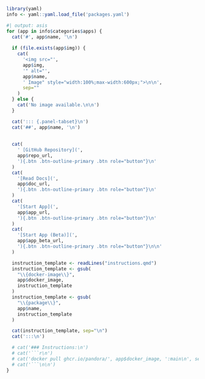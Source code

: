 ```r
library(yaml)
info <- yaml::yaml.load_file('packages.yaml')
```
```r
#| output: asis
for (app in info$categories$apps) {
  cat('#', app$name, '\n')
  
  if (file.exists(app$img)) {
    cat(
      '<img src="',
      app$img,
      '" alt="',
      app$name,
      ' Image" style="width:100%;max-width:600px;">\n\n',
      sep=""
    )
  } else {
    cat('No image available.\n\n')
  }

  cat('::: {.panel-tabset}\n')
  cat('##', app$name, '\n')
  
 
  cat(
    ' [GitHub Repository](',
    app$repo_url,
    '){.btn .btn-outline-primary .btn role="button"}\n'
  )
  cat(
    '[Read Docs](',
    app$doc_url,
    '){.btn .btn-outline-primary .btn role="button"}\n'
  )
  cat(
    '[Start App](',
    app$app_url,
    '){.btn .btn-outline-primary .btn role="button"}\n'
  )
  cat(
    '[Start App (Beta)](',
    app$app_beta_url,
    '){.btn .btn-outline-primary .btn role="button"}\n\n'
  )

  instruction_template <- readLines("instructions.qmd")
  instruction_template <- gsub(
    "\\{docker-image\\}",
    app$docker_image,
    instruction_template
  )
  instruction_template <- gsub(
    "\\{package\\}",
    app$name,
    instruction_template
  )

  cat(instruction_template, sep="\n")
  cat(':::\n')

  # cat('### Instructions:\n')
  # cat('```r\n')
  # cat('docker pull ghcr.io/pandora/', app$docker_image, ':main\n', sep="")
  # cat('```\n\n')
}
```
